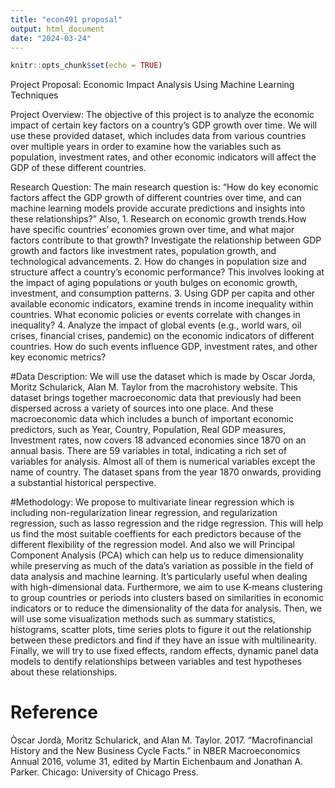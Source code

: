 ---
title: "econ491 proposal"
output: html_document
date: "2024-03-24"
---

```{r setup, include=FALSE}
knitr::opts_chunk$set(echo = TRUE)
```

Project Proposal: Economic Impact Analysis Using Machine Learning Techniques

Project Overview:
The objective of this project is to analyze the economic impact of certain key factors on a country's GDP growth over time. We will use these provided dataset, which includes data from various countries over multiple years in order to examine how the variables such as population, investment rates, and other economic indicators will affect the GDP of these different countries.

Research Question:
The main research question is: "How do key economic factors affect the GDP growth of different countries over time, and can machine learning models provide accurate predictions and insights into these relationships?" Also, 1. Research on economic growth trends.How have specific countries' economies grown over time, and what major factors contribute to that growth? Investigate the relationship between GDP growth and factors like investment rates, population growth, and technological advancements. 2. How do changes in population size and structure affect a country's economic performance? This involves looking at the impact of aging populations or youth bulges on economic growth, investment, and consumption patterns. 3. Using GDP per capita and other available economic indicators, examine trends in income inequality within countries. What economic policies or events correlate with changes in inequality? 4. Analyze the impact of global events (e.g., world wars, oil crises, financial crises, pandemic) on the economic indicators of different countries. How do such events influence GDP, investment rates, and other key economic metrics?

#Data Description:
We will use the dataset which is made by Oscar Jorda, Moritz Schularick, Alan M. Taylor from the macrohistory website. This dataset brings together macroeconomic data that previously had been dispersed across a variety of sources into one place. And these macroeconomic data which includes a bunch of important economic predictors, such as Year, Country, Population, Real GDP measures, Investment rates, now covers 18 advanced economies since 1870 on an annual basis. There are 59 variables in total, indicating a rich set of variables for analysis. Almost all of them is numerical variables except the name of country. The dataset spans from the year 1870 onwards, providing a substantial historical perspective.

#Methodology:
We propose to multivariate linear regression which is including non-regularization linear regression, and regularization regression, such as lasso regression and the ridge regression. This will help us find the most suitable coeffients for each predictors because of the different flexibility of the regression model. And also we will Principal Component Analysis (PCA) which can help us to reduce dimensionality while preserving as much of the data's variation as possible in the field of data analysis and machine learning. It's particularly useful when dealing with high-dimensional data. Furthermore, we aim to use K-means clustering to group countries or periods into clusters based on similarities in economic indicators or to reduce the dimensionality of the data for analysis. Then, we will use some visualization methods such as summary statistics, histograms, scatter plots, time series plots to figure it out the relationship between these predictors and find if they have an issue with multilinearity. Finally, we will try to use fixed effects, random effects, dynamic panel data models to dentify relationships between variables and test hypotheses about these relationships.

# Reference
Òscar Jordà, Moritz Schularick, and Alan M. Taylor. 2017. “Macrofinancial History and the New Business Cycle Facts.” in NBER Macroeconomics Annual 2016, volume 31, edited by Martin Eichenbaum and Jonathan A. Parker. Chicago: University of Chicago Press.




